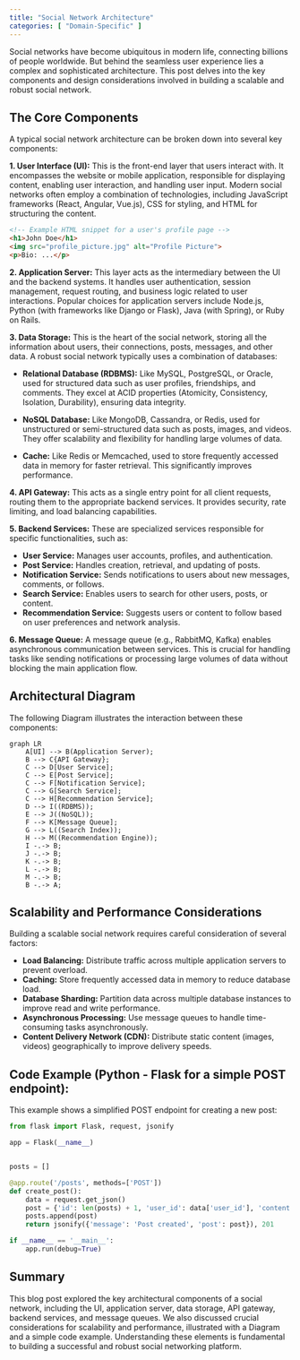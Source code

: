 ```yaml
---
title: "Social Network Architecture"
categories: [ "Domain-Specific" ]
---
```



Social networks have become ubiquitous in modern life, connecting billions of people worldwide.  But behind the seamless user experience lies a complex and sophisticated architecture. This post delves into the key components and design considerations involved in building a scalable and robust social network.

## The Core Components

A typical social network architecture can be broken down into several key components:

**1. User Interface (UI):** This is the front-end layer that users interact with.  It encompasses the website or mobile application, responsible for displaying content, enabling user interaction, and handling user input.  Modern social networks often employ a combination of technologies, including JavaScript frameworks (React, Angular, Vue.js), CSS for styling, and HTML for structuring the content.

```html
<!-- Example HTML snippet for a user's profile page -->
<h1>John Doe</h1>
<img src="profile_picture.jpg" alt="Profile Picture">
<p>Bio: ...</p>
```

**2. Application Server:** This layer acts as the intermediary between the UI and the backend systems.  It handles user authentication, session management, request routing, and business logic related to user interactions.  Popular choices for application servers include Node.js, Python (with frameworks like Django or Flask), Java (with Spring), or Ruby on Rails.


**3. Data Storage:**  This is the heart of the social network, storing all the information about users, their connections, posts, messages, and other data.  A robust social network typically uses a combination of databases:

* **Relational Database (RDBMS):**  Like MySQL, PostgreSQL, or Oracle, used for structured data such as user profiles, friendships, and comments.  They excel at ACID properties (Atomicity, Consistency, Isolation, Durability), ensuring data integrity.

* **NoSQL Database:**  Like MongoDB, Cassandra, or Redis, used for unstructured or semi-structured data such as posts, images, and videos.  They offer scalability and flexibility for handling large volumes of data.

* **Cache:**  Like Redis or Memcached, used to store frequently accessed data in memory for faster retrieval.  This significantly improves performance.

**4. API Gateway:** This acts as a single entry point for all client requests, routing them to the appropriate backend services.  It provides security, rate limiting, and load balancing capabilities.

**5. Backend Services:** These are specialized services responsible for specific functionalities, such as:

* **User Service:** Manages user accounts, profiles, and authentication.
* **Post Service:** Handles creation, retrieval, and updating of posts.
* **Notification Service:** Sends notifications to users about new messages, comments, or follows.
* **Search Service:** Enables users to search for other users, posts, or content.
* **Recommendation Service:** Suggests users or content to follow based on user preferences and network analysis.


**6. Message Queue:**  A message queue (e.g., RabbitMQ, Kafka) enables asynchronous communication between services. This is crucial for handling tasks like sending notifications or processing large volumes of data without blocking the main application flow.


## Architectural Diagram

The following Diagram illustrates the interaction between these components:

```mermaid
graph LR
    A[UI] --> B(Application Server);
    B --> C{API Gateway};
    C --> D[User Service];
    C --> E[Post Service];
    C --> F[Notification Service];
    C --> G[Search Service];
    C --> H[Recommendation Service];
    D --> I((RDBMS));
    E --> J((NoSQL));
    F --> K[Message Queue];
    G --> L((Search Index));
    H --> M((Recommendation Engine));
    I -.-> B;
    J -.-> B;
    K -.-> B;
    L -.-> B;
    M -.-> B;
    B -.-> A;
```

## Scalability and Performance Considerations

Building a scalable social network requires careful consideration of several factors:

* **Load Balancing:** Distribute traffic across multiple application servers to prevent overload.
* **Caching:**  Store frequently accessed data in memory to reduce database load.
* **Database Sharding:** Partition data across multiple database instances to improve read and write performance.
* **Asynchronous Processing:** Use message queues to handle time-consuming tasks asynchronously.
* **Content Delivery Network (CDN):** Distribute static content (images, videos) geographically to improve delivery speeds.


## Code Example (Python - Flask for a simple POST endpoint):

This example shows a simplified POST endpoint for creating a new post:

```python
from flask import Flask, request, jsonify

app = Flask(__name__)


posts = []

@app.route('/posts', methods=['POST'])
def create_post():
    data = request.get_json()
    post = {'id': len(posts) + 1, 'user_id': data['user_id'], 'content': data['content']}
    posts.append(post)
    return jsonify({'message': 'Post created', 'post': post}), 201

if __name__ == '__main__':
    app.run(debug=True)
```


## Summary

This blog post explored the key architectural components of a social network, including the UI, application server, data storage, API gateway, backend services, and message queues.  We also discussed crucial considerations for scalability and performance, illustrated with a Diagram and a simple code example.  Understanding these elements is fundamental to building a successful and robust social networking platform.

